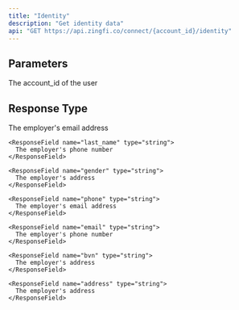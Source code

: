 ```yaml
---
title: "Identity"
description: "Get identity data"
api: "GET https://api.zingfi.co/connect/{account_id}/identity"
---
```


## Parameters

<ParamField path="account_id" type="string" required>
  The account_id of the user
</ParamField>

## Response Type

<ResponseField name="first_name" type="string">
      The employer's email address
    </ResponseField>

    <ResponseField name="last_name" type="string">
      The employer's phone number
    </ResponseField>
    
    <ResponseField name="gender" type="string">
      The employer's address
    </ResponseField>
    
    <ResponseField name="phone" type="string">
      The employer's email address
    </ResponseField>

    <ResponseField name="email" type="string">
      The employer's phone number
    </ResponseField>
    
    <ResponseField name="bvn" type="string">
      The employer's address
    </ResponseField>
    
    <ResponseField name="address" type="string">
      The employer's address
    </ResponseField>
    
    
